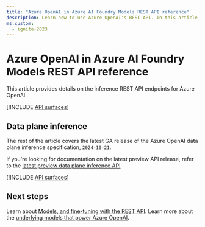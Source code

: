 ```yaml
---
title: "Azure OpenAI in Azure AI Foundry Models REST API reference"
description: Learn how to use Azure OpenAI's REST API. In this article, you learn about authorization options,  how to structure a request and receive a response.
ms.custom:
  - ignite-2023
---
```


# Azure OpenAI in Azure AI Foundry Models REST API reference

This article provides details on the inference REST API endpoints for Azure OpenAI.

[!INCLUDE [API surfaces](./includes/api-surface)]

## Data plane inference

The rest of the article covers the latest GA release of the Azure OpenAI data plane inference specification, `2024-10-21`.

If you're looking for documentation on the latest preview API release, refer to the [latest preview data plane inference API](./reference-preview)

[!INCLUDE [API surfaces](./includes/api-versions/latest-inference)]

## Next steps

Learn about [Models, and fine-tuning with the REST API](/rest/api/azureopenai/fine-tuning).
Learn more about the [underlying models that power Azure OpenAI](./concepts/models).
